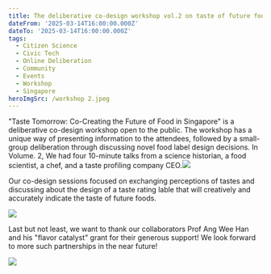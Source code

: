 ```yaml
---
title: The deliberative co-design workshop vol.2 on taste of future foods
dateFrom: '2025-03-14T16:00:00.000Z'
dateTo: '2025-03-14T16:00:00.000Z'
tags:
  - Citizen Science
  - Civic Tech
  - Online Deliberation
  - Community
  - Events
  - Workshop
  - Singapore
heroImgSrc: /workshop 2.jpeg
---
```


"Taste Tomorrow: Co-Creating the Future of Food in Singapore" is a deliberative co-design workshop open to the public. The workshop has a unique way of presenting information to the attendees, followed by a small-group deliberation through discussing novel food label design decisions. In Volume. 2, We had four 10-minute talks from a science historian, a food scientist, a chef, and a taste profiling company CEO.![](/a6ceb821-6df0-407d-bf76-521f13316d8c.jpeg)

Our co-design sessions focused on exchanging perceptions of tastes and discussing about the design of a taste rating lable that will creatively and accurately indicate the taste of future foods.

![](/b506da42-c51d-40ce-8e08-9733ee2c5363.jpeg)

Last but not least, we want to thank our collaborators Prof Ang Wee Han and his "flavor catalyst" grant for their generous support! We look forward to more such partnerships in the near future!

![](/3d38791e-3d40-4361-a9e3-fa16e8d860dd.jpeg)
